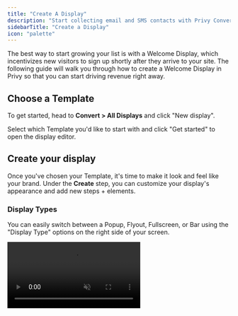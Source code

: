 ```yaml
---
title: "Create A Display"
description: "Start collecting email and SMS contacts with Privy Convert."
sidebarTitle: "Create a Display"
icon: "palette"
---
```


The best way to start growing your list is with a Welcome Display, which incentivizes new visitors to sign up shortly after they arrive to your site. The following guide will walk you through how to create a Welcome Display in Privy so that you can start driving revenue right away.

## Choose a Template

To get started, head to **Convert > All Displays** and click "New display".&#x20;

Select which Template you'd like to start with and click "Get started" to open the display editor.

## Create your display

Once you've chosen your Template, it's time to make it look and feel like your brand. Under the **Create** step, you can customize your display's appearance and add new steps + elements.

### Display Types

You can easily switch between a Popup, Flyout, Fullscreen, or Bar using the "Display Type" options on the right side of your screen.

<video autoPlay muted loop playsInline className="add-element-video" src="/images/displays/change-display-type.mp4" />

<Info>
  For help creating display types such as [Spin To Win](https://help.privy.com/docs/learn/displays/classic-designer/spin-to-win), [Landing Pages](https://help.privy.com/docs/learn/displays/classic-designer/landing-page), and [Embedded Forms](https://help.privy.com/docs/learn/displays/classic-designer/embedded-form), please reference their dedicated resources.
</Info>

### Customize your display's appearance

Change your display's layout, background color, size, padding, and more by using the controls on the right side of your screen.

Make sure you customize each step of your display! Jump between your display's Steps, Thank You Page, and Tab on the bar at the bottom of the editor. You can also toggle between desktop and mobile preview here.

As you edit your display, use the "Match Styles" tool to copy size, layout, font styles, and colors between your steps.

<video autoPlay muted loop playsInline className="match-styles-video" src="/images/displays/match-styles.mp4" />

### Add new elements

To add new form fields (i.e., Name or Phone Number) or to add new elements (i.e., an image or text box) click on the blue plus sign which appears as you hover over your display.

To rearrange elements, drag and drop them as shown below.

<video autoPlay muted loop playsInline className="add-element-video" src="/images/displays/add-element.mp4" />

### Edit existing elements

To edit an existing form field or element, click directly on it and manage its appearance and settings using the controls on the right side of your screen.

### Add and delete steps

To add a new step to your display, click the **Add Step** button at the bottom of the editor. You'll be prompted to specify what information you'd like to collect on this new step.

You can drag and drop your steps to reorder them, if necessary. To delete or duplicate a step, click on the 3 dots beside it.

<video autoPlay muted loop playsInline className="add-step-video" src="/images/displays/add-step.mp4" />

### Manage your Tab

A tab is a great way for your audience to manually trigger your display if they haven't already signed up. To manage your tab's appearance and visibility, click on Tab at the bottom of your screen.&#x20;

Choose which devices you'd like your display visible on, as well as its position, on the right side of the screen. To edit the text + font, click directly on your tab in the editor!

## Target the right audience

When you're happy with your display's design, you'll want to head over to **Settings** to make sure it's showing to the right people at the right time. Privy will have our default best practices in place, but you're more than welcome to tweak them to fit your business' needs.

<img height="200" src="/images/displays/display-settings.png" />

### Basic Settings

* **Triggers and Visibility** determines when and how the display appears for the visitor.

* **Audience Targeting** allows you to specify what visitors will be able to see the display.

* **Scheduling** determines how long the display will run for.

* The **Coupon** setting allows you to attach a coupon code that you would like to deliver to new sign-ups. [Learn more about Coupon Codes.](https://help.privy.com/docs/learn/content/coupon-codes)

### Advanced Settings

Our Advanced Settings allow you to have even more control over your display's behavior:

* **Sign Up Rules** control how often a contact can sign up for your display. *By default, this is set to limit 1 signup per contact.*

* The **Opt-In** setting allows you to choose between our Single Opt-In and Double Opt-In methods. *By default, this is set to Single Opt-In.* Learn more about Double Opt-In here.

* Use the **Sync Integrations** setting to automatically sync your sign ups to your preferred ESP.

* **Profile Attributes** allows you to automatically collect data from new sign ups, without needing them to fill out a form field. Learn more.

[Learn more about Privy's Settings and Audience Targeting.](https://help.privy.com/docs/learn/displays/settings-overview)

## Set up After Sign Up Emails and Texts

In the **Follow-Up** step, you will have the optional (but recommended) actions of creating and publishing [After Sign Up emails and texts](https://help.privy.com/docs/learn/automations/after-signup-email-text). This is a great way to confirm your new contact's sign up and deliver their coupon code.

<video autoPlay muted loop playsInline className="after-signup-video" src="/images/displays/publish-aftersignup.mp4" />

## Launch your display

Once you've created your display, customized your settings, and reviewed your follow-up actions, it's time to make it live on your site. Click **Activate** and get ready to start seeing results!

<Tip>
  You can still make changes to your display's appearance, settings, or follow-up actions once it is published by clicking **Update Live Display** in the editor.
</Tip>

### Reporting

After you activate your display, you can review its performance at any time in the **Reporting** tab. [Learn more about Privy Convert Reporting.](https://help.privy.com/docs/learn/displays/reporting-overview)

<img height="200" src="/images/displays/convert-reporting.png" />
